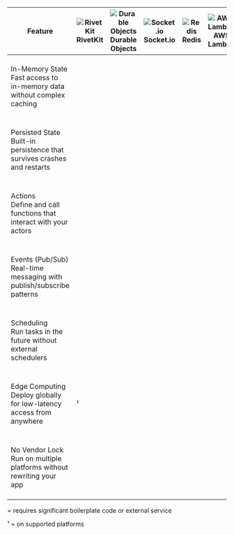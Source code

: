 <table className="comparison-table">
	<thead>
		<tr>
			<th>Feature</th>
			<th>
				<img
					src="/images/platforms/rivetkit.svg"
					alt="RivetKit"
					className="platform-logo"
					noZoom
				/>
				RivetKit
			</th>
			<th>
				<img
					src="/images/platforms/cloudflare-workers.svg"
					alt="Durable Objects"
					className="platform-logo"
					noZoom
				/>
				Durable Objects
			</th>
			<th>
				<img
					src="/images/platforms/socketio.svg"
					alt="Socket.io"
					className="platform-logo"
					noZoom
				/>
				Socket.io
			</th>
			<th>
				<img
					src="/images/platforms/redis.svg"
					alt="Redis"
					className="platform-logo"
					noZoom
				/>
				Redis
			</th>
			<th>
				<img
					src="/images/platforms/aws-lambda.svg"
					alt="AWS Lambda"
					className="platform-logo"
					noZoom
				/>
				AWS Lambda
			</th>
		</tr>
	</thead>
	<tbody>
		<tr>
			<td>
				<div className="feature-wrapper">
					<div className="feature-header">
						<div className="feature-title">
							<Icon
								icon="database"
								iconType="solid"
								className="feature-icon-color"
							/>
							In-Memory State
						</div>
					</div>
					<div className="feature-description">
						Fast access to in-memory data without complex caching
					</div>
				</div>
			</td>
			<td>
				<div className="icon-container check">
					<Icon icon="check" iconType="solid" className="feature-icon" />
				</div>
			</td>
			<td>
				<div className="icon-container check">
					<Icon icon="check" iconType="solid" className="feature-icon" />
				</div>
			</td>
			<td>
				<div className="icon-container check">
					<Icon icon="check" iconType="solid" className="feature-icon" />
				</div>
			</td>
			<td>
				<div className="icon-container check">
					<Icon icon="check" iconType="solid" className="feature-icon" />
				</div>
			</td>
			<td>
				<div className="icon-container none"></div>
			</td>
			<td className="mobile-only">
				<div className="mobile-platforms">
					<div className="platform-card">
						<div className="icon-container check">
							<Icon icon="check" iconType="solid" className="feature-icon" />
						</div>
						<span className="platform-name">RivetKit</span>
					</div>
					<div className="platform-card">
						<div className="icon-container check">
							<Icon icon="check" iconType="solid" className="feature-icon" />
						</div>
						<span className="platform-name">Durable Objects</span>
					</div>
					<div className="platform-card">
						<div className="icon-container check">
							<Icon icon="check" iconType="solid" className="feature-icon" />
						</div>
						<span className="platform-name">Socket.io</span>
					</div>
					<div className="platform-card">
						<div className="icon-container check">
							<Icon icon="check" iconType="solid" className="feature-icon" />
						</div>
						<span className="platform-name">Redis</span>
					</div>
					<div className="platform-card">
						<div className="icon-container none"></div>
						<span className="platform-name">AWS Lambda</span>
					</div>
				</div>
			</td>
		</tr>
		<tr>
			<td>
				<div className="feature-wrapper">
					<div className="feature-header">
						<div className="feature-title">
							<Icon
								icon="hard-drive"
								iconType="solid"
								className="feature-icon-color"
							/>
							Persisted State
						</div>
					</div>
					<div className="feature-description">
						Built-in persistence that survives crashes and restarts
					</div>
				</div>
			</td>
			<td>
				<div className="icon-container check">
					<Icon icon="check" iconType="solid" className="feature-icon" />
				</div>
			</td>
			<td>
				<div className="icon-container check">
					<Icon icon="check" iconType="solid" className="feature-icon" />
				</div>
			</td>
			<td>
				<div className="icon-container none"></div>
			</td>
			<td>
				<div className="icon-container none"></div>
			</td>
			<td>
				<div className="icon-container none"></div>
			</td>
			<td className="mobile-only">
				<div className="mobile-platforms">
					<div className="platform-card">
						<div className="icon-container check">
							<Icon icon="check" iconType="solid" className="feature-icon" />
						</div>
						<span className="platform-name">RivetKit</span>
					</div>
					<div className="platform-card">
						<div className="icon-container check">
							<Icon icon="check" iconType="solid" className="feature-icon" />
						</div>
						<span className="platform-name">Durable Objects</span>
					</div>
					<div className="platform-card">
						<div className="icon-container none"></div>
						<span className="platform-name">Socket.io</span>
					</div>
					<div className="platform-card">
						<div className="icon-container none"></div>
						<span className="platform-name">Redis</span>
					</div>
					<div className="platform-card">
						<div className="icon-container none"></div>
						<span className="platform-name">AWS Lambda</span>
					</div>
				</div>
			</td>
		</tr>
		<tr>
			<td>
				<div className="feature-wrapper">
					<div className="feature-header">
						<div className="feature-title">
							<Icon
								icon="bolt"
								iconType="solid"
								className="feature-icon-color"
							/>
							Actions
						</div>
					</div>
					<div className="feature-description">
						Define and call functions that interact with your actors
					</div>
				</div>
			</td>
			<td>
				<div className="icon-container check">
					<Icon icon="check" iconType="solid" className="feature-icon" />
				</div>
			</td>
			<td>
				<div className="icon-container check">
					<Icon icon="check" iconType="solid" className="feature-icon" />
				</div>
			</td>
			<td>
				<div className="icon-container check">
					<Icon icon="check" iconType="solid" className="feature-icon" />
				</div>
			</td>
			<td>
				<div className="icon-container none"></div>
			</td>
			<td>
				<div className="icon-container check">
					<Icon icon="check" iconType="solid" className="feature-icon" />
				</div>
			</td>
			<td className="mobile-only">
				<div className="mobile-platforms">
					<div className="platform-card">
						<div className="icon-container check">
							<Icon icon="check" iconType="solid" className="feature-icon" />
						</div>
						<span className="platform-name">RivetKit</span>
					</div>
					<div className="platform-card">
						<div className="icon-container check">
							<Icon icon="check" iconType="solid" className="feature-icon" />
						</div>
						<span className="platform-name">Durable Objects</span>
					</div>
					<div className="platform-card">
						<div className="icon-container check">
							<Icon icon="check" iconType="solid" className="feature-icon" />
						</div>
						<span className="platform-name">Socket.io</span>
					</div>
					<div className="platform-card">
						<div className="icon-container none"></div>
						<span className="platform-name">Redis</span>
					</div>
					<div className="platform-card">
						<div className="icon-container check">
							<Icon icon="check" iconType="solid" className="feature-icon" />
						</div>
						<span className="platform-name">AWS Lambda</span>
					</div>
				</div>
			</td>
		</tr>
		<tr>
			<td>
				<div className="feature-wrapper">
					<div className="feature-header">
						<div className="feature-title">
							<Icon
								icon="tower-cell"
								iconType="solid"
								className="feature-icon-color"
							/>
							Events (Pub/Sub)
						</div>
					</div>
					<div className="feature-description">
						Real-time messaging with publish/subscribe patterns
					</div>
				</div>
			</td>
			<td>
				<div className="icon-container check">
					<Icon icon="check" iconType="solid" className="feature-icon" />
				</div>
			</td>
			<td>
				<div className="icon-container partial">
					<Icon icon="minus" iconType="solid" className="feature-icon" />
				</div>
			</td>
			<td>
				<div className="icon-container check">
					<Icon icon="check" iconType="solid" className="feature-icon" />
				</div>
			</td>
			<td>
				<div className="icon-container check">
					<Icon icon="check" iconType="solid" className="feature-icon" />
				</div>
			</td>
			<td>
				<div className="icon-container none"></div>
			</td>
			<td className="mobile-only">
				<div className="mobile-platforms">
					<div className="platform-card">
						<div className="icon-container check">
							<Icon icon="check" iconType="solid" className="feature-icon" />
						</div>
						<span className="platform-name">RivetKit</span>
					</div>
					<div className="platform-card">
						<div className="icon-container partial">
							<Icon icon="minus" iconType="solid" className="feature-icon" />
						</div>
						<span className="platform-name">Durable Objects</span>
					</div>
					<div className="platform-card">
						<div className="icon-container check">
							<Icon icon="check" iconType="solid" className="feature-icon" />
						</div>
						<span className="platform-name">Socket.io</span>
					</div>
					<div className="platform-card">
						<div className="icon-container check">
							<Icon icon="check" iconType="solid" className="feature-icon" />
						</div>
						<span className="platform-name">Redis</span>
					</div>
					<div className="platform-card">
						<div className="icon-container none"></div>
						<span className="platform-name">AWS Lambda</span>
					</div>
				</div>
			</td>
		</tr>
		<tr>
			<td>
				<div className="feature-wrapper">
					<div className="feature-header">
						<div className="feature-title">
							<Icon
								icon="clock"
								iconType="solid"
								className="feature-icon-color"
							/>
							Scheduling
						</div>
					</div>
					<div className="feature-description">
						Run tasks in the future without external schedulers
					</div>
				</div>
			</td>
			<td>
				<div className="icon-container check">
					<Icon icon="check" iconType="solid" className="feature-icon" />
				</div>
			</td>
			<td>
				<div className="icon-container partial">
					<Icon icon="minus" iconType="solid" className="feature-icon" />
				</div>
			</td>
			<td>
				<div className="icon-container none"></div>
			</td>
			<td>
				<div className="icon-container none"></div>
			</td>
			<td>
				<div className="icon-container partial">
					<Icon icon="minus" iconType="solid" className="feature-icon" />
				</div>
			</td>
			<td className="mobile-only">
				<div className="mobile-platforms">
					<div className="platform-card">
						<div className="icon-container check">
							<Icon icon="check" iconType="solid" className="feature-icon" />
						</div>
						<span className="platform-name">RivetKit</span>
					</div>
					<div className="platform-card">
						<div className="icon-container partial">
							<Icon icon="minus" iconType="solid" className="feature-icon" />
						</div>
						<span className="platform-name">Durable Objects</span>
					</div>
					<div className="platform-card">
						<div className="icon-container none"></div>
						<span className="platform-name">Socket.io</span>
					</div>
					<div className="platform-card">
						<div className="icon-container none"></div>
						<span className="platform-name">Redis</span>
					</div>
					<div className="platform-card">
						<div className="icon-container partial">
							<Icon icon="minus" iconType="solid" className="feature-icon" />
						</div>
						<span className="platform-name">AWS Lambda</span>
					</div>
				</div>
			</td>
		</tr>
		<tr>
			<td>
				<div className="feature-wrapper">
					<div className="feature-header">
						<div className="feature-title">
							<Icon
								icon="globe"
								iconType="solid"
								className="feature-icon-color"
							/>
							Edge Computing
						</div>
					</div>
					<div className="feature-description">
						Deploy globally for low-latency access from anywhere
					</div>
				</div>
			</td>
			<td>
				<div className="icon-container check">
					<Icon icon="check" iconType="solid" className="feature-icon" />
				</div>
				¹
			</td>
			<td>
				<div className="icon-container check">
					<Icon icon="check" iconType="solid" className="feature-icon" />
				</div>
			</td>
			<td>
				<div className="icon-container none"></div>
			</td>
			<td>
				<div className="icon-container none"></div>
			</td>
			<td>
				<div className="icon-container check">
					<Icon icon="check" iconType="solid" className="feature-icon" />
				</div>
			</td>
			<td className="mobile-only">
				<div className="mobile-platforms">
					<div className="platform-card">
						<div className="icon-container check">
							<Icon icon="check" iconType="solid" className="feature-icon" />
						</div>
						<span className="platform-name">RivetKit ¹</span>
					</div>
					<div className="platform-card">
						<div className="icon-container check">
							<Icon icon="check" iconType="solid" className="feature-icon" />
						</div>
						<span className="platform-name">Durable Objects</span>
					</div>
					<div className="platform-card">
						<div className="icon-container none"></div>
						<span className="platform-name">Socket.io</span>
					</div>
					<div className="platform-card">
						<div className="icon-container none"></div>
						<span className="platform-name">Redis</span>
					</div>
					<div className="platform-card">
						<div className="icon-container check">
							<Icon icon="check" iconType="solid" className="feature-icon" />
						</div>
						<span className="platform-name">AWS Lambda</span>
					</div>
				</div>
			</td>
		</tr>
		<tr>
			<td>
				<div className="feature-wrapper">
					<div className="feature-header">
						<div className="feature-title">
							<Icon
								icon="unlock"
								iconType="solid"
								className="feature-icon-color"
							/>
							No Vendor Lock
						</div>
					</div>
					<div className="feature-description">
						Run on multiple platforms without rewriting your app
					</div>
				</div>
			</td>
			<td>
				<div className="icon-container check">
					<Icon icon="check" iconType="solid" className="feature-icon" />
				</div>
			</td>
			<td>
				<div className="icon-container none"></div>
			</td>
			<td>
				<div className="icon-container check">
					<Icon icon="check" iconType="solid" className="feature-icon" />
				</div>
			</td>
			<td>
				<div className="icon-container check">
					<Icon icon="check" iconType="solid" className="feature-icon" />
				</div>
			</td>
			<td>
				<div className="icon-container none"></div>
			</td>
			<td className="mobile-only">
				<div className="mobile-platforms">
					<div className="platform-card">
						<div className="icon-container check">
							<Icon icon="check" iconType="solid" className="feature-icon" />
						</div>
						<span className="platform-name">RivetKit</span>
					</div>
					<div className="platform-card">
						<div className="icon-container none"></div>
						<span className="platform-name">Durable Objects</span>
					</div>
					<div className="platform-card">
						<div className="icon-container check">
							<Icon icon="check" iconType="solid" className="feature-icon" />
						</div>
						<span className="platform-name">Socket.io</span>
					</div>
					<div className="platform-card">
						<div className="icon-container check">
							<Icon icon="check" iconType="solid" className="feature-icon" />
						</div>
						<span className="platform-name">Redis</span>
					</div>
					<div className="platform-card">
						<div className="icon-container none"></div>
						<span className="platform-name">AWS Lambda</span>
					</div>
				</div>
			</td>
		</tr>
	</tbody>
</table>

<div className="comparison-table-footnotes">
	<p>
		<Icon icon="minus" iconType="solid" className="feature-icon-color" /> =
		requires significant boilerplate code or external service
	</p>
	<p>¹ = on supported platforms</p>
</div>
